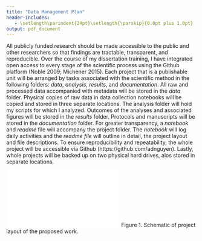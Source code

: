 ```yaml
---
title: "Data Management Plan"
header-includes:
   - \setlength\parindent{24pt}\setlength{\parskip}{0.0pt plus 1.0pt}
output: pdf_document
---
```


All publicly funded research should be made accessible to the public and other researchers so that findings are tractable, transparent, and reproducible. Over the course of my dissertation training, I have integrated open access to every stage of the scientific process using the Github platform (Noble 2009; Michener 2015). Each project that is a publishable unit will be arranged by tasks associated with the scientific method in the following folders: *data*, *analysis*, *results*, and *documentation*. All raw and processed data accompanied with metadata will be stored in the *data* folder. Physical copies  of raw data in data collection notebooks will be copied and stored in three separate locations. The analysis folder will hold my scripts for which I analyzed. Outcomes of the analyses and associated figures will be stored in the *results* folder. Protocols and manuscripts will be stored in the *documentation* folder. For greater transparency, a *notebook* and *readme* file will accompany the project folder. The *notebook* will log daily activities and the *readme file* will outline in detail, the project layout and file descriptions. To ensure reproducibility and repeatability, the whole project will be accessible via Github (https://github.com/adnguyen). Lastly, whole projects will be backed up on two physical hard drives, alos stored in separate locations. \newline


![](Figures_related/20160829_Data_management.pdf)
Figure 1. Schematic of project layout of the proposed work. 
